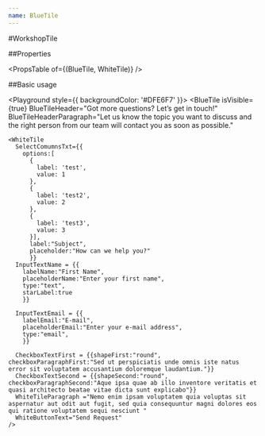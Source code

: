 ```yaml
---
name: BlueTile
---
```



#WorkshopTile

##Properties

<PropsTable of={(BlueTile, WhiteTile)} />

##Basic usage

<Playground style={{ backgroundColor: '#DFE6F7' }}>
  <BlueTile
    isVisible={true}
    BlueTileHeader="Got more questions? Let’s get in touch!"
    BlueTileHeaderParagraph="Let us know the topic you want to discuss and the right person from our team will contact you as soon as possible."
  >
    <WhiteTile
      SelectComumnsTxt={{
        options:[
          {
            label: 'test',
            value: 1
          },
          {
            label: 'test2',
            value: 2
          },
          {
            label: 'test3',
            value: 3
          }],
          label:"Subject",
          placeholder:"How can we help you?"
          }}
      InputTextName = {{
        labelName:"First Name",
        placeholderName:"Enter your first name",
        type:"text",
        starLabel:true
        }}

      InputTextEmail = {{
        labelEmail:"E-mail",
        placeholderEmail:"Enter your e-mail address",
        type:"email",
        }}

      CheckboxTextFirst = {{shapeFirst:"round", checkboxParagraphFirst:"Sed ut perspiciatis unde omnis iste natus error sit voluptatem accusantium doloremque laudantium."}}
      CheckboxTextSecond = {{shapeSecond:"round", checkboxParagraphSecond:"Aque ipsa quae ab illo inventore veritatis et quasi architecto beatae vitae dicta sunt explicabo"}}
      WhiteTileParagraph ="Nemo enim ipsam voluptatem quia voluptas sit aspernatur aut odit aut fugit, sed quia consequuntur magni dolores eos qui ratione voluptatem sequi nesciunt "
      WhiteButtonText="Send Request"
    />

  </BlueTile>

</Playground>
